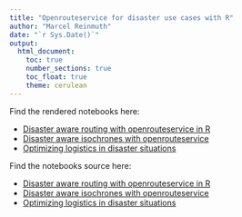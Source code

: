 ```yaml
---
title: "Openrouteservice for disaster use cases with R"
author: "Marcel Reinmuth"
date: "`r Sys.Date()`"
output: 
  html_document:
    toc: true
    number_sections: true
    toc_float: true
    theme: cerulean
---
```



Find the rendered notebooks here:

* [Disaster aware routing with openrouteservice in R](https://giscience.github.io/openrouteservice-workshop-r/html/disaster_routing.html)
* [Disaster aware isochrones with openrouteservice](https://giscience.github.io/openrouteservice-workshop-r/html/disaster_isochrones.html)
* [Optimizing logistics in disaster situations](https://giscience.github.io/openrouteservice-workshop-r/html/disaster_optimization.html)


Find the notebooks source here:

* [Disaster aware routing with openrouteservice in R](https://github.com/GIScience/openrouteservice-workshop-r/blob/master/disaster_routing.Rmd)
* [Disaster aware isochrones with openrouteservice](https://github.com/GIScience/openrouteservice-workshop-r/blob/master//disaster_isochrones.Rmd)
* [Optimizing logistics in disaster situations](https://github.com/GIScience/openrouteservice-workshop-r/blob/master/disaster_optimization.Rmd)
